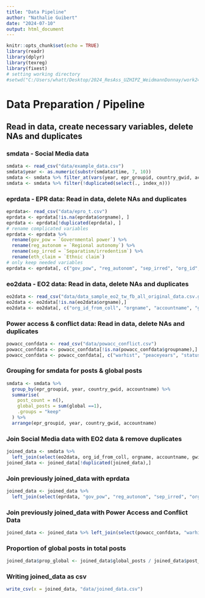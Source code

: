 ```yaml
---
title: "Data Pipeline"
author: "Nathalie Guibert"
date: "2024-07-10"
output: html_document
---
```


```r
knitr::opts_chunk$set(echo = TRUE)
library(readr)
library(dplyr)
library(texreg)
library(fixest)
# setting working directory
#setwd("C:/Users/whatt/Desktop/2024_ResAss_UZHIPZ_WeidmannDonnay/work24DonnayWeidmann")
```

# Data Preparation / Pipeline

## Read in data, create necessary variables, delete NAs and duplicates
### smdata - Social Media data
```r
smdata <- read_csv("data/example_data.csv")
smdata$year <- as.numeric(substr(smdata$time, 7, 10))
smdata <- smdata %>% filter_at(vars(year, epr_groupid, country_gwid, accountname), all_vars(!is.na(.)))
smdata <- smdata %>% filter(!duplicated(select(., index_n)))
```


### eprdata - EPR data: Read in data, delete NAs and duplicates
```r
eprdata<- read_csv("data/epro_t.csv")
eprdata <- eprdata[!is.na(eprdata$orgname), ]
eprdata <- eprdata[!duplicated(eprdata), ]
# rename complicated variables
eprdata <- eprdata %>%
  rename(gov_pow = `Governmental power`) %>%
  rename(reg_autonom = `Regional autonomy`) %>%
  rename(sep_irred = `Separatism/irredentism`) %>%
  rename(eth_claim = `Ethnic claim`)
# only keep needed variables
eprdata <- eprdata[, c("gov_pow", "reg_autonom", "sep_irred", "org_id", "year", "gwid", "groupid", "eth_claim")]
```


### eo2data - EO2 data: Read in data, delete NAs and duplicates
```r
eo2data <- read_csv("data/data_sample_eo2_tw_fb_all_original_data.csv.gz")
eo2data <- eo2data[!is.na(eo2data$orgname),]
eo2data <- eo2data[, c("org_id_from_coll", "orgname", "accountname", "gwid.x", "groupid", "year")]

```


### Power access & conflict data: Read in data, delete NAs and duplicates
```r
powacc_confdata <- read_csv("data/powacc_conflict.csv")
powacc_confdata <- powacc_confdata[!is.na(powacc_confdata$groupname),]
powacc_confdata <- powacc_confdata[, c("warhist", "peaceyears", "status_excl", "onset_ko_flag", "onset_do_flag", "incidence_flag", "year", "gwgroupid", "groupname")]
```


### Grouping for smdata for posts & global posts
```r
smdata <- smdata %>%
  group_by(epr_groupid, year, country_gwid, accountname) %>%
  summarise(
    post_count = n(),
    global_posts = sum(global ==1),
    .groups = "keep"
  ) %>%
  arrange(epr_groupid, year, country_gwid, accountname)
```


### Join Social Media data with EO2 data & remove duplicates

```r
joined_data <- smdata %>%
  left_join(select(eo2data, org_id_from_coll, orgname, accountname, gwid.x, year, groupid), by = c("accountname" = "accountname", "country_gwid" = "gwid.x", "year", "epr_groupid"="groupid"))
joined_data <- joined_data[!duplicated(joined_data),]
```


### Join previously joined_data with eprdata
```r
joined_data <- joined_data %>%
  left_join(select(eprdata, "gov_pow", "reg_autonom", "sep_irred", "org_id", "year", "gwid", "groupid", "eth_claim"), by = c("org_id_from_coll"="org_id","year", "country_gwid"="gwid", "epr_groupid"="groupid"))
```

### Join previously joined_data with Power Access and Conflict Data
```r
joined_data <- joined_data %>% left_join(select(powacc_confdata, "warhist", "peaceyears", "status_excl", "onset_ko_flag", "onset_do_flag", "incidence_flag", "year", "gwgroupid", "groupname"), by = c("epr_groupid"="gwgroupid", "year"))
```

### Proportion of global posts in total posts
``` r
joined_data$prop_global <- joined_data$global_posts / joined_data$post_count

```

### Writing joined_data as csv
```r
write_csv(x = joined_data, "data/joined_data.csv")
```


